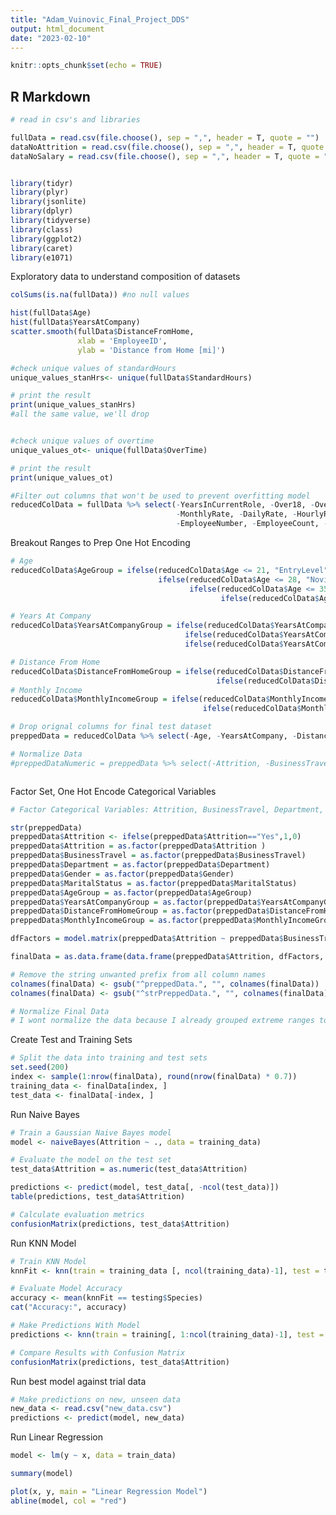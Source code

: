 ```yaml
---
title: "Adam_Vuinovic_Final_Project_DDS"
output: html_document
date: "2023-02-10"
---
```


```r
knitr::opts_chunk$set(echo = TRUE)
```

## R Markdown



```r
# read in csv's and libraries

fullData = read.csv(file.choose(), sep = ",", header = T, quote = "")
dataNoAttrition = read.csv(file.choose(), sep = ",", header = T, quote = "")
dataNoSalary = read.csv(file.choose(), sep = ",", header = T, quote = "")


library(tidyr)
library(plyr)
library(jsonlite)
library(dplyr)
library(tidyverse)
library(class)
library(ggplot2)
library(caret)
library(e1071)
```
Exploratory data to understand composition of datasets

```r

colSums(is.na(fullData)) #no null values

hist(fullData$Age)
hist(fullData$YearsAtCompany)
scatter.smooth(fullData$DistanceFromHome, 
               xlab = 'EmployeeID',
               ylab = 'Distance from Home [mi]')

#check unique values of standardHours
unique_values_stanHrs<- unique(fullData$StandardHours)

# print the result
print(unique_values_stanHrs)
#all the same value, we'll drop


#check unique values of overtime
unique_values_ot<- unique(fullData$OverTime)

# print the result
print(unique_values_ot)

#Filter out columns that won't be used to prevent overfitting model
reducedColData = fullData %>% select(-YearsInCurrentRole, -Over18, -OverTime, -StandardHours, 
                                     -MonthlyRate, -DailyRate, -HourlyRate, -EducationField, -ID,
                                     -EmployeeNumber, -EmployeeCount, -TotalWorkingYears, -JobRole)
```



Breakout Ranges to Prep One Hot Encoding
```r
# Age
reducedColData$AgeGroup = ifelse(reducedColData$Age <= 21, "EntryLevel", 
                                 ifelse(reducedColData$Age <= 28, "Novice",
                                        ifelse(reducedColData$Age <= 35, "Experienced",
                                               ifelse(reducedColData$Age <= 45, "Advanced","Expert"))))

# Years At Company
reducedColData$YearsAtCompanyGroup = ifelse(reducedColData$YearsAtCompany <= 5, "NewHire", 
                                       ifelse(reducedColData$YearsAtCompany <= 10, "Tenured",
                                       ifelse(reducedColData$YearsAtCompany <= 25, "Leader", "Lifer")))

# Distance From Home
reducedColData$DistanceFromHomeGroup = ifelse(reducedColData$DistanceFromHome <= 5, "Near", 
                                              ifelse(reducedColData$DistanceFromHome <= 15, "Medium", "Far"))
# Monthly Income
reducedColData$MonthlyIncomeGroup = ifelse(reducedColData$MonthlyIncome <= 5500, "Low", 
                                           ifelse(reducedColData$MonthlyIncome <= 13000, "Medium", "High"))

# Drop orignal columns for final test dataset
preppedData = reducedColData %>% select(-Age, -YearsAtCompany, -DistanceFromHome, -MonthlyIncome)

# Normalize Data
#preppedDataNumeric = preppedData %>% select(-Attrition, -BusinessTravel, -Department, -Gender, -MaritalStatus, -AgeGroup, -YearsAtCompanyGroup, -DistanceFromHomeGroup, -MonthlyIncomeGroup)



```

Factor Set, One Hot Encode Categorical Variables
```r
# Factor Categorical Variables: Attrition, BusinessTravel, Department, Gender, MaritalStatus, AgeGroup, YearsAtCompanyGroup, DistanceFromHomeGroup, MonthlyIncomeGroup

str(preppedData)
preppedData$Attrition <- ifelse(preppedData$Attrition=="Yes",1,0)
preppedData$Attrition = as.factor(preppedData$Attrition )
preppedData$BusinessTravel = as.factor(preppedData$BusinessTravel)
preppedData$Department = as.factor(preppedData$Department)
preppedData$Gender = as.factor(preppedData$Gender)
preppedData$MaritalStatus = as.factor(preppedData$MaritalStatus)
preppedData$AgeGroup = as.factor(preppedData$AgeGroup)
preppedData$YearsAtCompanyGroup = as.factor(preppedData$YearsAtCompanyGroup)
preppedData$DistanceFromHomeGroup = as.factor(preppedData$DistanceFromHomeGroup)
preppedData$MonthlyIncomeGroup = as.factor(preppedData$MonthlyIncomeGroup)

dfFactors = model.matrix(preppedData$Attrition ~ preppedData$BusinessTravel+preppedData$Department+preppedData$Gender+preppedData$MaritalStatus+preppedData$AgeGroup+preppedData$YearsAtCompanyGroup+preppedData$DistanceFromHomeGroup+preppedData$MonthlyIncomeGroup)[,-1]

finalData = as.data.frame(data.frame(preppedData$Attrition, dfFactors, preppedData$Education, preppedData$EnvironmentSatisfaction, preppedData$JobInvolvement, preppedData$JobLevel, preppedData$JobSatisfaction, preppedData$NumCompaniesWorked, preppedData$PercentSalaryHike, preppedData$PerformanceRating, preppedData$RelationshipSatisfaction, preppedData$StockOptionLevel, preppedData$TrainingTimesLastYear, preppedData$WorkLifeBalance, preppedData$YearsSinceLastPromotion, preppedData$YearsWithCurrManager))

# Remove the string unwanted prefix from all column names
colnames(finalData) <- gsub("^preppedData.", "", colnames(finalData))
colnames(finalData) <- gsub("^strPreppedData.", "", colnames(finalData))

# Normalize Final Data
# I wont normalize the data because I already grouped extreme ranges to bins.

```


Create Test and Training Sets
```r

# Split the data into training and test sets
set.seed(200) 
index <- sample(1:nrow(finalData), round(nrow(finalData) * 0.7))
training_data <- finalData[index, ]
test_data <- finalData[-index, ]


```

Run Naive Bayes
```r

# Train a Gaussian Naive Bayes model
model <- naiveBayes(Attrition ~ ., data = training_data)
```


```r
# Evaluate the model on the test set
test_data$Attrition = as.numeric(test_data$Attrition)

predictions <- predict(model, test_data[, -ncol(test_data)])
table(predictions, test_data$Attrition)
```


```r
# Calculate evaluation metrics
confusionMatrix(predictions, test_data$Attrition)
```


Run KNN Model
```r
# Train KNN Model
knnFit <- knn(train = training_data [, ncol(training_data)-1], test = test_data[, ncol(test_data)-1], cl = training_data$Attrition, k = 5)
```

```r
# Evaluate Model Accuracy
accuracy <- mean(knnFit == testing$Species)
cat("Accuracy:", accuracy)
```

```r
# Make Predictions With Model
predictions <- knn(train = training[, 1:ncol(training_data)-1], test = testing[, 1:ncol(test_data)-1], cl = training_data$Attrition, k = 5)
```

```r
# Compare Results with Confusion Matrix
confusionMatrix(predictions, test_data$Attrition)


```

Run best model against trial data
```r
# Make predictions on new, unseen data
new_data <- read.csv("new_data.csv")
predictions <- predict(model, new_data)
```

Run Linear Regression
```r


model <- lm(y ~ x, data = train_data)

summary(model)


```




```r


plot(x, y, main = "Linear Regression Model")
abline(model, col = "red")



```





```r





```




```r





```



```r





```